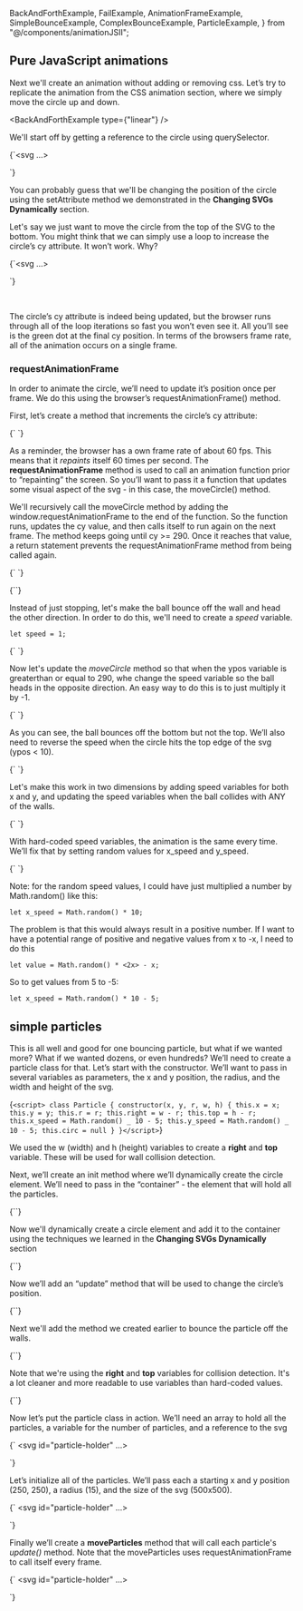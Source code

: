   BackAndForthExample,
  FailExample,
  AnimationFrameExample,
  SimpleBounceExample,
  ComplexBounceExample,
  ParticleExample,
} from "@/components/animationJSII";

## Pure JavaScript animations

Next we'll create an animation without adding or removing css. Let’s try to replicate the animation from the CSS animation section, where we simply move the circle up and down.

<BackAndForthExample type={"linear"} />

We'll start off by getting a reference to the circle using querySelector.

<Blocks>{`<svg ...>
<circle id="my-circle" 
    cx="150" cy="150" 
    r="10" fill="green" />
</svg>

<script>
   const circ = document.querySelector("#my-circle");
   let xpos = 50;
   for (let i = 0; i < 400; i++) {
       circ.setAttribute("cx", xpos);
       xpos += 1;
   }
</script>

`}</Blocks>

You can probably guess that we'll be changing the position of the circle using the setAttribute method we demonstrated in the **Changing SVGs Dynamically** section.

Let's say we just want to move the circle from the top of the SVG to the bottom. You might think that we can simply use a loop to increase the circle’s cy attribute. It won’t work. Why?

<Blocks highlight="9,10,11,12,13">{`<svg ...>
<circle id="my-circle" 
    cx="150" cy="150" 
    r="10" fill="green" />
</svg>

<script>
   const circ = document.querySelector("#my-circle");
   let ypos = 0;
   for (let i = 0; i < 300; i++) {
       circ.setAttribute("cx", ypos);
       ypos += 1;
   }
</script>

`}</Blocks>

<FailExample />

<br />

The circle’s cy attribute is indeed being updated, but the browser runs through all of the loop iterations so fast you won’t even see it. All you’ll see is the green dot at the final cy position. In terms of the browsers frame rate, all of the animation occurs on a single frame.

### requestAnimationFrame

In order to animate the circle, we’ll need to update it’s position once per frame. We do this using the browser’s requestAnimationFrame() method.

First, let’s create a method that increments the circle’s cy attribute:

<Blocks>{`<script>
    const circ = document.querySelector("#my-circle");
    let ypos = 10;

    moveCircle();

    function moveCircle(){
        circ.setAttribute("cy", ypos);
        ypos += 1;
    }

</script>
`}</Blocks>

As a reminder, the browser has a own frame rate of about 60 fps. This means that it _repaints_ itself 60 times per second. The **requestAnimationFrame** method is used to call an animation function prior to “repainting” the screen. So you’ll want to pass it a function that updates some visual aspect of the svg - in this case, the moveCircle() method.

We'll recursively call the moveCircle method by adding the window.requestAnimationFrame to the end of the function. So the function runs, updates the cy value, and then calls itself to run again on the next frame. The method keeps going until cy >= 290. Once it reaches that value, a return statement prevents the requestAnimationFrame method from being called again.

<Blocks>{`<script>
    const circ = document.querySelector("#my-circle");
    let ypos = 10;

    moveCircle();

    function moveCircle(){
        ypos += 1;
        circ.setAttribute("cy", ypos);

        if(ypos >= 290) return;

        window.requestAnimationFrame(moveCircle);
    }

</script>
`}</Blocks>

<AnimationFrameExample />

<Blocks>{``}</Blocks>

Instead of just stopping, let's make the ball bounce off the wall and head the other direction. In order to do this, we'll need to create a _speed_ variable.

```
let speed = 1;
```

<Blocks highlight="4">{`<script>
    const circ = document.querySelector("#my-circle");
    let ypos = 10;
    let speed = 1;

    moveCircle();

    function moveCircle(){
        ypos += 1;
        circ.setAttribute("cy", ypos);

        if(ypos >= 290) return;

        window.requestAnimationFrame(moveCircle);
    }

</script>
`}</Blocks>

Now let's update the _moveCircle_ method so that when the ypos variable is greaterthan or equal to 290, whe change the speed variable so the ball heads in the opposite direction. An easy way to do this is to just multiply it by -1.

<Blocks highlight="12,13,14,15">{`<script>
    const circ = document.querySelector("#my-circle");
    let ypos = 10;
    let speed = 1;

    moveCircle();

    function moveCircle(){
        ypos += 1;
        circ.setAttribute("cy", ypos);

        if(ypos >= 290){
            speed *= -1;
            ypos = 290;
        }

        window.requestAnimationFrame(moveCircle);
    }

</script>
`}</Blocks>

<SimpleBounceExample />

<br />

As you can see, the ball bounces off the bottom but not the top. We’ll also need to reverse the speed when the circle hits the top edge of the svg (ypos < 10).

<Blocks highlight="12,13,14,15, 17,18,19,20">{`<script>
    const circ = document.querySelector("#my-circle");
    let ypos = 10;
    let speed = 1;

    moveCircle();

    function moveCircle(){
        ypos += 1;
        circ.setAttribute("cy", ypos);

        if(ypos >= 290){
            speed *= -1;
            ypos = 290;
        }

        if(ypos < 10){
            speed *= -1;
            ypos = 10;
        }

        window.requestAnimationFrame(moveCircle);
    }

</script>
`}</Blocks>

<SimpleBounceExample top={true} />

<br />

Let's make this work in two dimensions by adding speed variables for both x and y, and updating the speed variables when the ball collides with ANY of the walls.

<Blocks highlight="3,4,5,6,11,12,13,14,16,17,18,19,20,21,22, 24,25,26,27,28,29,30">{`<script>
    const circ = document.querySelector("#my-circle");
    let xpos = 100; 
    let ypos = 150;
    let x_speed = 1; 
    let y_speed = 1;

    moveCircle();

    function moveCircle(){
        circ.setAttribute("cx", xpos);
        circ.setAttribute("cy", ypos);
        xpos += x_speed;
        ypos += y_speed;

        if(xpos > 190){
            xpos = 190;
            x_speed *= -1;
        } else if(xpos < 10){
            xpos = 10;
            x_speed *= -1;
        }

        if(ypos > 290){
            ypos = 290;
            y_speed *= -1;
        } else if(ypos < 10){
            ypos = 10;
            y_speed *= -1;
        }

        window.requestAnimationFrame(moveCircle);
    }

</script>
`}</Blocks>

<ComplexBounceExample />

<br />

With hard-coded speed variables, the animation is the same every time. We’ll fix that by setting random values for x_speed and y_speed.

<Blocks highlight="5,6">{`<script>
    const circ = document.querySelector("#my-circle");
    let xpos = 100; 
    let ypos = 150;
    let x_speed = Math.random() * 10 - 5; 
    let y_speed = Math.random() * 10 - 5;

    moveCircle();

    function moveCircle(){
        circ.setAttribute("cx", xpos);
        circ.setAttribute("cy", ypos);
        xpos += x_speed;
        ypos += y_speed;

        if(xpos > 190){
            xpos = 190;
            x_speed *= -1;
        } else if(xpos < 10){
            xpos = 10;
            x_speed *= -1;
        }

        if(ypos > 290){
            ypos = 290;
            y_speed *= -1;
        } else if(ypos < 10){
            ypos = 10;
            y_speed *= -1;
        }

        window.requestAnimationFrame(moveCircle);
    }

</script>
`}</Blocks>

<ComplexBounceExample randomized={true} />

<br />

Note: for the random speed values, I could have just multiplied a number by Math.random() like this:

```
let x_speed = Math.random() * 10;
```

The problem is that this would always result in a positive number. If I want to have a potential range of positive and negative values from x to -x, I need to do this

```
let value = Math.random() * <2x> - x;
```

So to get values from 5 to -5:

```
let x_speed = Math.random() * 10 - 5;
```

## simple particles

This is all well and good for one bouncing particle, but what if we wanted more? What if we wanted dozens, or even hundreds? We’ll need to create a particle class for that. Let’s start with the constructor. We’ll want to pass in several variables as parameters, the x and y position, the radius, and the width and height of the svg.

<Blocks>{`<script>
class Particle {
    constructor(x, y, r, w, h) {
        this.x = x; this.y = y; this.r = r;
        this.right = w - r;
        this.top = h - r;
        this.x_speed = Math.random() _ 10 - 5;
        this.y_speed = Math.random() _ 10 - 5;
        this.circ = null
    }
}</script>`}</Blocks>

We used the w (width) and h (height) variables to create a **right** and **top** variable. These will be used for wall collision detection.

Next, we’ll create an init method where we’ll dynamically create the circle element. We’ll need to pass in the “container” - the element that will hold all the particles.

<Blocks highlight="12-14">{`<script>
class Particle {
    constructor(x, y, r, w, h) {
        this.x = x; this.y = y; this.r = r;
        this.right = w - r;
        this.top = h - r;
        this.x_speed = Math.random() _ 10 - 5;
        this.y_speed = Math.random() _ 10 - 5;
        this.circ = null
    }

    init(container){
        // ... initialization code will go here
    }

}</script>`}</Blocks>

Now we'll dynamically create a circle element and add it to the container using the techniques we learned in the **Changing SVGs Dynamically** section

<Blocks highlight="12-19">{`<script>
class Particle {
    constructor(x, y, r, w, h) {
        this.x = x; this.y = y; this.r = r;
        this.right = w - r;
        this.top = h - r;
        this.x_speed = Math.random() _ 10 - 5;
        this.y_speed = Math.random() _ 10 - 5;
        this.circ = null
    }

    init(container){
        const namespace = "http://www.w3.org/2000/svg";
        this.circ = document.createElementNS(namespace, "circle");
        this.circ.setAttribute("cx", this.x);
        this.circ.setAttribute("cy", this.y);
        this.circ.setAttribute("r", this.r);
        container.appendChild(this.circ);
    }

}</script>`}</Blocks>

Now we’ll add an “update” method that will be used to change the circle’s position.

<Blocks highlight="21-24">{`<script>
class Particle {
    constructor(x, y, r, w, h) {
        this.x = x; this.y = y; this.r = r;
        this.right = w - r;
        this.top = h - r;
        this.x_speed = Math.random() _ 10 - 5;
        this.y_speed = Math.random() _ 10 - 5;
        this.circ = null
    }

    init(container){
        const namespace = "http://www.w3.org/2000/svg";
        this.circ = document.createElementNS(namespace, "circle");
        this.circ.setAttribute("cx", this.x);
        this.circ.setAttribute("cy", this.y);
        this.circ.setAttribute("r", this.r);
        container.appendChild(this.circ);
    }

    update() {
       this.x += this.x_speed;
       this.y += this.y_speed;
    }

}</script>`}</Blocks>

Next we'll add the method we created earlier to bounce the particle off the walls.

<Blocks highlight="14,17-32">{`<script>
class Particle {
    constructor(x, y, r, w, h) {
        // constructor code
    }

    init(container){
        // init code
    }

    update() {
       this.x += this.x_speed;
       this.y += this.y_speed;
       this.bounceIfNeeded();
    }

    bounceIfNeeded() {
        if (this.x > this.right) {
            this.x = this.right;
            this.x_speed *= -1;
        } else if (this.x < this.r) {
            this.x = this.r;
            this.x_speed *= -1;
        }
        if (this.y > this.top) {
            this.y = this.top;
            this.y_speed *= -1;
        } else if (this.y < this.r) {
            this.y = this.r;
            this.y_speed *= -1;
        }
    }

}</script>`}</Blocks>

Note that we're using the **right** and **top** variables for collision detection. It's a lot cleaner and more readable to use variables than hard-coded values.

<Blocks highlight="19-22">{`<script>
class Particle {
    constructor(x, y, r, w, h) {
        // constructor code
    }

    init(container){
        // init code
    }

    update() {
       // update code
    }

    bounceIfNeeded() {
        // bounce code
    }

    draw(){
        this.circ.setAttribute("cx", this.x);
        this.circ.setAttribute("cy", this.y);
    }

}</script>`}</Blocks>

Now let’s put the particle class in action. We’ll need an array to hold all the particles, a variable for the number of particles, and a reference to the svg

<Blocks highlight="2,10-12">{`<body>
    <svg id="particle-holder" ...>
    </svg>
</body>
<script>
    class Particle {
        // particle code
    }

    const particles = [];
    const num_particles = 30;
    const svg = document.querySelector("#particle-holder");

</script>`}</Blocks>

Let’s initialize all of the particles. We’ll pass each a starting x and y position (250, 250), a radius (15), and the size of the svg (500x500).

<Blocks highlight="14,16-21">{`<body>
    <svg id="particle-holder" ...>
    </svg>
</body>
<script>
    class Particle {
        // particle code
    }

    const particles = [];
    const num_particles = 30;
    const svg = document.querySelector("#particle-holder");

    initParticles();

    function initParticles() {
        for (let i = 0; i < num_particles; i++) {
            const part = new Particle(250, 250, 15, 500, 500);
            part.init(svg);
            particles.push(part)
        }
    }

</script>`}</Blocks>

Finally we’ll create a **moveParticles** method that will call each particle's _update()_ method. Note that the moveParticles uses requestAnimationFrame to call itself every frame.

<Blocks highlight="15,25-31">{`<body>
    <svg id="particle-holder" ...>
    </svg>
</body>
<script>
    class Particle {
        // particle code
    }

    const particles = [];
    const num_particles = 30;
    const svg = document.querySelector("#particle-holder");

    initParticles();
    moveParticles();

    function initParticles() {
        for (let i = 0; i < num_particles; i++) {
            const part = new Particle(250, 250, 15, 500, 500);
            part.init(svg);
            particles.push(part)
        }
    }

    function moveParticles() {
        particles.forEach((part) => {
            part.update();
        })

        window.requestAnimationFrame(moveParticles)
    }

</script>`}</Blocks>

<ParticleExample />
